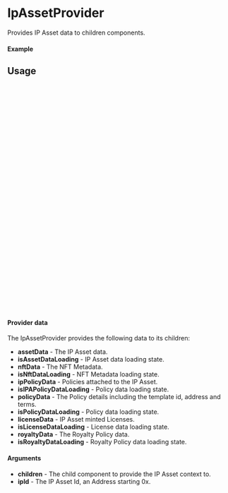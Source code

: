 

<Meta of={IpAssetProviderStory} title="Providers/IpAssetProvider" />

# IpAssetProvider

Provides IP Asset data to children components.

#### Example

<Canvas of={IpAssetProviderStory.Select} />

<Controls />

## Usage

```ts
// wrap your component with the IpAssetProvider

import { IpAssetProvider } from "@storyprotocol/storykit"
import ExampleComponent from './ExampleComponent'

const ExamplePage = () => {
  return (
    <IpAssetProvider ipId={"0xbbf08a30b9ff0f717a024a75963d3196aaf0f0dd"}>
      <ExampleComponent />
    </IpAssetProvider>
  );
};

export default ExamplePage;
```

```ts
// in your component file, context provides IP asset state

import { useIpAssetContext } from "@storyprotocol/storykit"

const ExampleComponent = () => {

  const { nftData, isNftDataLoading } = useIpAssetContext()

  return (
    <div>
      {isNftDataLoading && <div>Fetching Asset...</div>}

      {nftData && !isNftDataLoading ? (
        <div>nft id: {nftData.nft_id}</div>
      ) : null}
    </div>
  );
};

export default ExampleComponent;
```

#### Provider data

The IpAssetProvider provides the following data to its children:

- **assetData** - The IP Asset data.
- **isAssetDataLoading** - IP Asset data loading state.
- **nftData** - The NFT Metadata.
- **isNftDataLoading** - NFT Metadata loading state.
- **ipPolicyData** - Policies attached to the IP Asset.
- **isIPAPolicyDataLoading** - Policy data loading state.
- **policyData** - The Policy details including the template id, address and terms.
- **isPolicyDataLoading** - Policy data loading state.
- **licenseData** - IP Asset minted Licenses.
- **isLicenseDataLoading** - License data loading state.
- **royaltyData** - The Royalty Policy data.
- **isRoyaltyDataLoading** - Royalty Policy data loading state.

#### Arguments

- **children** - The child component to provide the IP Asset context to.
- **ipId** - The IP Asset Id, an Address starting 0x.
